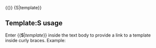 &#123;{[[Template:{{{1}}}|{{{1}}}]]}}
<includeonly>
</includeonly>
<noinclude>
{S|template}}
==Template:S usage==
Enter <nowiki>{{</nowiki>'''S'''|''template''}} inside the text body to provide a link to a template inside curly braces. Example:

</noinclude>